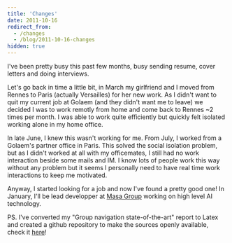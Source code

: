 ```yaml
---
title: 'Changes'
date: 2011-10-16
redirect_from:
  - /changes
  - /blog/2011-10-16-changes
hidden: true
---
```


I've been pretty busy this past few months, busy sending resume, cover letters
and doing interviews.

Let's go back in time a little bit, in March my girlfriend and I moved from
Rennes to Paris (actually Versailles) for her new work. As I didn't want to quit
my current job at Golaem (and they didn't want me to leave) we decided I was to
work remotly from home and come back to Rennes ~2 times per month. I was able to
work quite efficiently but quickly felt isolated working alone in my home
office.

In late June, I knew this wasn't working for me. From July, I worked from a
Golaem's partner office in Paris. This solved the social isolation problem, but
as I didn't worked at all with my officemates, I still had no work interaction
beside some mails and IM. I know lots of people work this way without any
problem but it seems I personally need to have real time work interactions to
keep me motivated.

Anyway, I started looking for a job and now I've found a pretty good one! In
January, I'll be lead developper at [Masa Group](http://www.masagroup.net/)
working on high level AI technology.

PS. I've converted my "Group navigation state-of-the-art" report to Latex and
created a github repository to make the sources openly available, check it
[here](https://github.com/cloderic/Group-navigation-state-of-the-art-report)!
